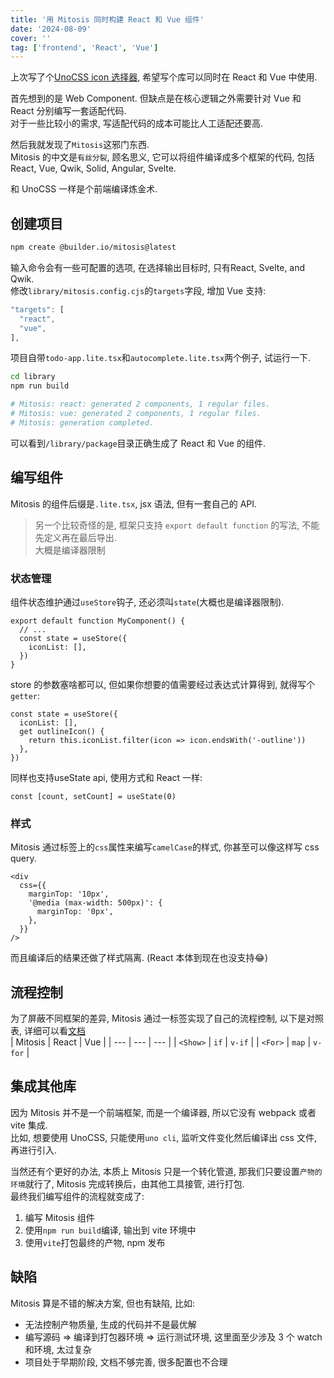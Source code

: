 ```yaml
---
title: '用 Mitosis 同时构建 React 和 Vue 组件'
date: '2024-08-09'
cover: ''
tag: ['frontend', 'React', 'Vue']
---
```


上次写了个[UnoCSS icon 选择器](/zh-cn/blog/unocss-icon-viewer), 希望写个库可以同时在 React 和 Vue 中使用.

首先想到的是 Web Component. 但缺点是在核心逻辑之外需要针对 Vue 和 React 分别编写一套适配代码.  
对于一些比较小的需求, 写适配代码的成本可能比人工适配还要高.  

然后我就发现了`Mitosis`这邪门东西.  
Mitosis 的中文是`有丝分裂`, 顾名思义, 它可以将组件编译成多个框架的代码, 包括 React, Vue, Qwik, Solid, Angular, Svelte.  

和 UnoCSS 一样是个前端编译炼金术.

## 创建项目
```bash
npm create @builder.io/mitosis@latest
```
输入命令会有一些可配置的选项, 在选择输出目标时, 只有React, Svelte, and Qwik.  
修改`library/mitosis.config.cjs`的`targets`字段, 增加 Vue 支持:  
```js
"targets": [
  "react",
  "vue",
],
```
项目自带`todo-app.lite.tsx`和`autocomplete.lite.tsx`两个例子, 试运行一下.  
```bash
cd library
npm run build

# Mitosis: react: generated 2 components, 1 regular files.
# Mitosis: vue: generated 2 components, 1 regular files.
# Mitosis: generation completed.
```
可以看到`/library/package`目录正确生成了 React 和 Vue 的组件.

## 编写组件  
Mitosis 的组件后缀是`.lite.tsx`, jsx 语法, 但有一套自己的 API.  
> 另一个比较奇怪的是, 框架只支持 `export default function` 的写法, 不能先定义再在最后导出.  
> 大概是编译器限制

### 状态管理
组件状态维护通过`useStore`钩子, 还必须叫`state`(大概也是编译器限制).   
```tsx
export default function MyComponent() {
  // ...
  const state = useStore({
    iconList: [],
  })
}
```
store 的参数塞啥都可以, 但如果你想要的值需要经过表达式计算得到, 就得写个`getter`:  
```tsx
const state = useStore({
  iconList: [],
  get outlineIcon() {
    return this.iconList.filter(icon => icon.endsWith('-outline'))
  },
})
```

同样也支持useState api, 使用方式和 React 一样:  
```tsx
const [count, setCount] = useState(0)
```

### 样式
Mitosis 通过标签上的`css`属性来编写`camelCase`的样式, 你甚至可以像这样写 css query.  
```tsx
<div
  css={{
    marginTop: '10px',
    '@media (max-width: 500px)': {
      marginTop: '0px',
    },
  }}
/>
```
而且编译后的结果还做了样式隔离. (React 本体到现在也没支持😂)

## 流程控制
为了屏蔽不同框架的差异, Mitosis 通过一标签实现了自己的流程控制, 以下是对照表, 详细可以看[文档](https://mitosis.builder.io/docs/components/)  
| Mitosis | React | Vue |
| --- | --- | --- |
| `<Show>` | `if` | `v-if` |
| `<For>` | `map` | `v-for` |

## 集成其他库
因为 Mitosis 并不是一个前端框架, 而是一个编译器, 所以它没有 webpack 或者 vite 集成.  
比如, 想要使用 UnoCSS, 只能使用`uno cli`, 监听文件变化然后编译出 css 文件, 再进行引入.    

当然还有个更好的办法, 本质上 Mitosis 只是一个转化管道, 那我们只要设置`产物的环境`就行了, Mitosis 完成转换后，由其他工具接管, 进行打包.  
最终我们编写组件的流程就变成了:  
1. 编写 Mitosis 组件
2. 使用`npm run build`编译, 输出到 vite 环境中
3. 使用`vite`打包最终的产物, npm 发布

## 缺陷
Mitosis 算是不错的解决方案, 但也有缺陷, 比如:
* 无法控制产物质量, 生成的代码并不是最优解  
* 编写源码 => 编译到打包器环境 => 运行测试环境, 这里面至少涉及 3 个 watch 和环境, 太过复杂  
* 项目处于早期阶段, 文档不够完善, 很多配置也不合理